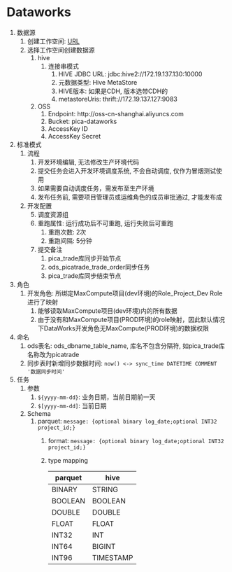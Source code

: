 # Dataworks

1. 数据源
    1. 创建工作空间: [URL](https://di2-cn-shanghai.data.aliyun.com/)
    2. 选择工作空间创建数据源
	    1. hive
	    	1. 连接串模式
	    		1. HIVE JDBC URL: jdbc:hive2://172.19.137.130:10000
	    		2. 元数据类型: Hive MetaStore
	    		3. HIVE版本: 如果是CDH, 版本选带CDH的
	    		4. metastoreUris: thrift://172.19.137.127:9083
	    2. OSS
	    	1. Endpoint: http://oss-cn-shanghai.aliyuncs.com
	    	2. Bucket: pica-dataworks
	    	3. AccessKey ID
	    	4. AccessKey Secret
2. 标准模式
    1. 流程
        1. 开发环境编辑, 无法修改生产环境代码
        2. 提交任务会进入开发环境调度系统, 不会自动调度, 仅作为冒烟测试使用
        3. 如果需要自动调度任务，需发布至生产环境
        4. 发布任务前, 需要项目管理员或运维角色的成员审批通过, 才能发布成
    2. 开发配置
        5. 调度资源组
        6. 重跑属性: 运行成功后不可重跑, 运行失败后可重跑
            1. 重跑次数: 2次
            2. 重跑间隔: 5分钟
        7. 提交备注
            1. pica_trade库同步开始节点
            2. ods_picatrade_trade_order同步任务
            3. pica_trade库同步结束节点
3. 角色
    1. 开发角色: 所绑定MaxCompute项目(dev环境)的Role_Project_Dev Role进行了映射
        1. 能够读取MaxCompute项目(dev环境)内的所有数据
        2. 由于没有和MaxCompute项目(PROD环境)的role映射，因此默认情况下DataWorks开发角色无MaxCompute(PROD环境)的数据权限
4. 命名
    1. ods表名: ods_dbname_table_name, 库名不包含分隔符, 如pica_trade库名称改为picatrade 
    2. 同步表时新增同步数据时间: `now() <-> sync_time DATETIME COMMENT '数据同步时间'`
5. 任务
    1. 参数
        1. `${yyyy-mm-dd}`: 业务日期，当前日期前一天
        2. `$[yyyy-mm-dd]`: 当前日期
    2. Schema
        1. parquet: `message: {optional binary log_date;optional INT32 project_id;}`
            1. format: `message: {optional binary log_date;optional INT32 project_id;}`
            2. type mapping

                | parquet | hive      |
                | ------- | --------- |
                | BINARY  | STRING    |
                | BOOLEAN | BOOLEAN   |
                | DOUBLE  | DOUBLE    |
                | FLOAT   | FLOAT     |
                | INT32   | INT       |
                | INT64   | BIGINT    |
                | INT96   | TIMESTAMP |
